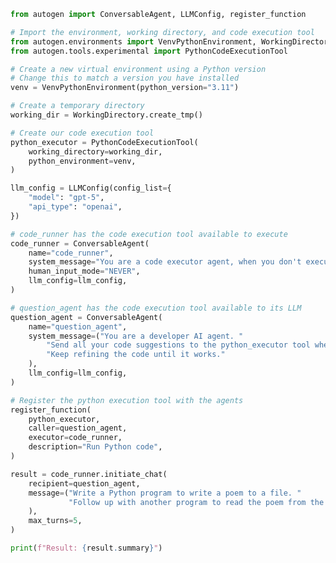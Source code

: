 ```python
from autogen import ConversableAgent, LLMConfig, register_function

# Import the environment, working directory, and code execution tool
from autogen.environments import VenvPythonEnvironment, WorkingDirectory
from autogen.tools.experimental import PythonCodeExecutionTool

# Create a new virtual environment using a Python version
# Change this to match a version you have installed
venv = VenvPythonEnvironment(python_version="3.11")

# Create a temporary directory
working_dir = WorkingDirectory.create_tmp()

# Create our code execution tool
python_executor = PythonCodeExecutionTool(
    working_directory=working_dir,
    python_environment=venv,
)

llm_config = LLMConfig(config_list={
    "model": "gpt-5",
    "api_type": "openai",
})

# code_runner has the code execution tool available to execute
code_runner = ConversableAgent(
    name="code_runner",
    system_message="You are a code executor agent, when you don't execute code write the message 'TERMINATE' by itself.",
    human_input_mode="NEVER",
    llm_config=llm_config,
)

# question_agent has the code execution tool available to its LLM
question_agent = ConversableAgent(
    name="question_agent",
    system_message=("You are a developer AI agent. "
        "Send all your code suggestions to the python_executor tool where it will be executed and result returned to you. "
        "Keep refining the code until it works."
    ),
    llm_config=llm_config,
)

# Register the python execution tool with the agents
register_function(
    python_executor,
    caller=question_agent,
    executor=code_runner,
    description="Run Python code",
)

result = code_runner.initiate_chat(
    recipient=question_agent,
    message=("Write a Python program to write a poem to a file. "
             "Follow up with another program to read the poem from the file and print it."
    ),
    max_turns=5,
)

print(f"Result: {result.summary}")
```

